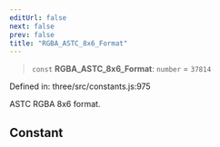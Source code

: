 ```yaml
---
editUrl: false
next: false
prev: false
title: "RGBA_ASTC_8x6_Format"
---
```


> `const` **RGBA\_ASTC\_8x6\_Format**: `number` = `37814`

Defined in: three/src/constants.js:975

ASTC RGBA 8x6 format.

## Constant
